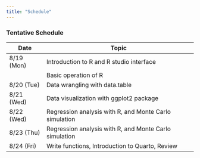 ```yaml
---
title: "Schedule"
---
```


### Tentative Schedule

| Date        | Topic                                                  |
|-------------|--------------------------------------------------------|
| 8/19 (Mon)  | Introduction to R and R studio interface               |
|             | Basic operation of R                                   |
| 8/20 (Tue)  | Data wrangling with data.table                         |
| 8/21 (Wed)  | Data visualization with ggplot2 package                |
| 8/22 (Wed)  | Regression analysis with R, and Monte Carlo simulation |
| 8/23 (Thu)  | Regression analysis with R, and Monte Carlo simulation |
| 8/24 (Fri)  | Write functions, Introduction to Quarto, Review        |
